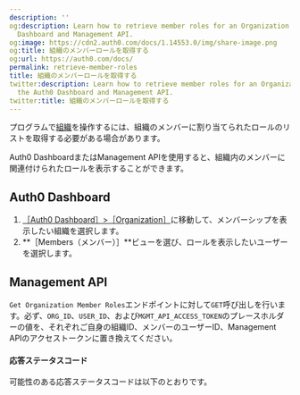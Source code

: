 ```yaml
---
description: ''
og:description: Learn how to retrieve member roles for an Organization using the Auth0
  Dashboard and Management API.
og:image: https://cdn2.auth0.com/docs/1.14553.0/img/share-image.png
og:title: 組織のメンバーロールを取得する
og:url: https://auth0.com/docs/
permalink: retrieve-member-roles
title: 組織のメンバーロールを取得する
twitter:description: Learn how to retrieve member roles for an Organization using
  the Auth0 Dashboard and Management API.
twitter:title: 組織のメンバーロールを取得する
---
```


プログラムで[組織](/organizations/organizations-overview)を操作するには、組織のメンバーに割り当てられたロールのリストを取得する必要がある場合があります。

Auth0 DashboardまたはManagement APIを使用すると、組織内のメンバーに関連付けられたロールを表示することができます。

## Auth0 Dashboard

1. [［Auth0 Dashboard］>［Organization］](%24%7Bmanage_url%7D/#/organizations)に移動して、メンバーシップを表示したい組織を選択します。
2. **［Members（メンバー）］**ビューを選び、ロールを表示したいユーザーを選択します。

## Management API

`Get Organization Member Roles`エンドポイントに対して`GET`呼び出しを行います。必ず、`ORG_ID`、`USER_ID`、および`MGMT_API_ACCESS_TOKEN`のプレースホルダーの値を、それぞれご自身の組織ID、メンバーのユーザーID、Management APIのアクセストークンに置き換えてください。







#### 応答ステータスコード

可能性のある応答ステータスコードは以下のとおりです。